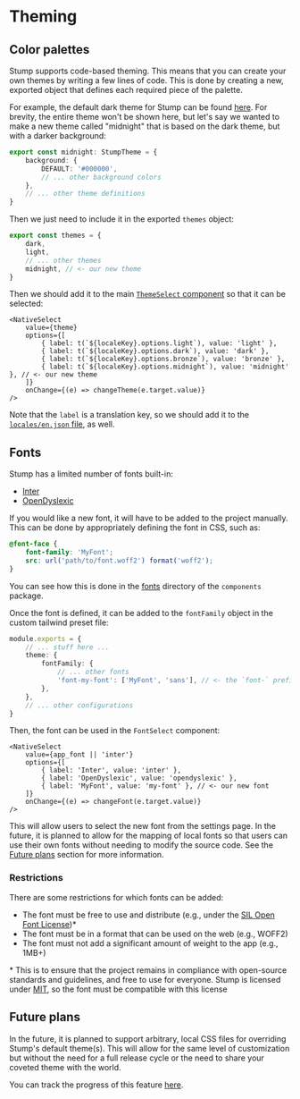 # Theming

## Color palettes

Stump supports code-based theming. This means that you can create your own themes by writing a few lines of code. This is done by creating a new, exported object that defines each required piece of the palette.

For example, the default dark theme for Stump can be found [here](https://github.com/stumpapp/stump/tree/develop/packages/components/themes/dark.ts). For brevity, the entire theme won't be shown here, but let's say we wanted to make a new theme called "midnight" that is based on the dark theme, but with a darker background:

```ts filename="themes/midnight.ts" copy
export const midnight: StumpTheme = {
	background: {
		DEFAULT: '#000000',
		// ... other background colors
	},
	// ... other theme definitions
}
```

Then we just need to include it in the exported `themes` object:

```ts filename="themes/index.ts" copy
export const themes = {
	dark,
	light,
	// ... other themes
	midnight, // <- our new theme
}
```

Then we should add it to the main [`ThemeSelect` component](https://github.com/stumpapp/stump/tree/develop/packages/browser/src/scenes/settings/app/appearance/ThemeSelect.tsx) so that it can be selected:

```tsx filename="scenes/settings/app/appearance/ThemeSelect.tsx" copy
<NativeSelect
	value={theme}
	options={[
		{ label: t(`${localeKey}.options.light`), value: 'light' },
		{ label: t(`${localeKey}.options.dark`), value: 'dark' },
		{ label: t(`${localeKey}.options.bronze`), value: 'bronze' },
		{ label: t(`${localeKey}.options.midnight`), value: 'midnight' }, // <- our new theme
	]}
	onChange={(e) => changeTheme(e.target.value)}
/>
```

Note that the `label` is a translation key, so we should add it to the [`locales/en.json` file](https://github.com/stumpapp/stump/tree/develop/packages/browser/src/i18n/locales/en.json), as well.

## Fonts

Stump has a limited number of fonts built-in:

- [Inter](https://rsms.me/inter/)
- [OpenDyslexic](https://opendyslexic.org/)

If you would like a new font, it will have to be added to the project manually. This can be done by appropriately defining the font in CSS, such as:

```css filename="font/my-font.css" copy
@font-face {
	font-family: 'MyFont';
	src: url('path/to/font.woff2') format('woff2');
}
```

You can see how this is done in the [fonts](https://github.com/stumpapp/stump/tree/main/packages/components/src/font) directory of the `components` package.

Once the font is defined, it can be added to the `fontFamily` object in the custom tailwind preset file:

```ts filename="tailwind/preset.ts" copy
module.exports = {
	// ... stuff here ...
	theme: {
		fontFamily: {
			// ... other fonts
			'font-my-font': ['MyFont', 'sans'], // <- the `font-` prefix is important!
		},
	},
	// ... other configurations
}
```

Then, the font can be used in the `FontSelect` component:

```tsx filename="scenes/settings/app/appearance/FontSelect.tsx" copy
<NativeSelect
	value={app_font || 'inter'}
	options={[
		{ label: 'Inter', value: 'inter' },
		{ label: 'OpenDyslexic', value: 'opendyslexic' },
		{ label: 'MyFont', value: 'my-font' }, // <- our new font
	]}
	onChange={(e) => changeFont(e.target.value)}
/>
```

This will allow users to select the new font from the settings page. In the future, it is planned to allow for the mapping of local fonts so that users can use their own fonts without needing to modify the source code. See the [Future plans](#future-plans) section for more information.

### Restrictions

There are some restrictions for which fonts can be added:

- The font must be free to use and distribute (e.g., under the [SIL Open Font License](https://opensource.org/licenses/OFL-1.1))\*
- The font must be in a format that can be used on the web (e.g., WOFF2)
- The font must not add a significant amount of weight to the app (e.g., 1MB+)

\* This is to ensure that the project remains in compliance with open-source standards and guidelines, and free to use for everyone. Stump is licensed under [MIT](https://opensource.org/licenses/MIT), so the font must be compatible with this license

## Future plans

In the future, it is planned to support arbitrary, local CSS files for overriding Stump's default theme(s). This will allow for the same level of customization but without the need for a full release cycle or the need to share your coveted theme with the world.

You can track the progress of this feature [here](https://github.com/stumpapp/stump/issues/383).

